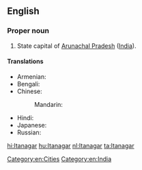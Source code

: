 ==English==
{{wikipedia}}

===Proper noun===
{{en-proper noun}}

# State capital of [[Arunachal Pradesh]] ([[India]]).

====Translations====
{{trans-top|capital of Arunachal Pradesh}}
* Armenian: {{t|hy|Իտանագար|tr=Itanagar}}
* Bengali: {{t|bn|ইটানগর|sc=Beng}}
* Chinese:
*: Mandarin: {{t|cmn|伊塔那噶|tr=Yītǎnàgá|sc=Hani}}
{{trans-mid}}
* Hindi: {{t|hi|ईटानगर|tr=īṭānagar}}
* Japanese: {{t|ja|イーターナガル|tr=Īdānagaru}}
* Russian: {{t|ru|Итанагар|m|tr=Itanagár}}
{{trans-bottom}}

[[Category:en:Cities]]
[[Category:en:India]]

[[hi:Itanagar]]
[[hu:Itanagar]]
[[nl:Itanagar]]
[[ta:Itanagar]]